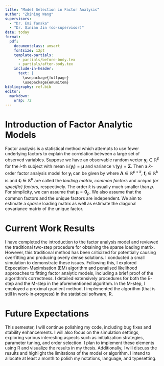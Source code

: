 ```yaml
---
title: "Model Selection in Factor Analysis"
author: "Zhining Wang"
supervisors:
  - "Dr. Emi Tanaka"
  - "Dr. Qinian Jin (co-supervisor)"
date: today
format: 
  pdf: 
    documentclass: amsart
    fontsize: 12pt
    template-partials:
      - partials/before-body.tex
      - partials/after-body.tex
    include-in-header:
      text: |
        \usepackage{fullpage}
        \usepackage{enumitem}
bibliography: ref.bib
editor: 
  markdown: 
    wrap: 72
---
```

# Introduction of Factor Analytic Models
Factor analysis is a statistical method which attempts to use fewer
underlying factors to explain the correlation between a large set of
observed variables. Suppose we have an observable random vector $\boldsymbol{y}_i\in \mathbb{R}^p$ for the $i$-th subject
with mean $\mathbb{E}(\boldsymbol{y}_i)=\boldsymbol{\mu}$ and variance
$\mathbb{V}(\boldsymbol{y}_i)=\boldsymbol{\Sigma}$. Then a $k$-order factor analysis model
for $\boldsymbol{y}_i$ can be given by \begin{equation}
\boldsymbol{y}_i=\boldsymbol{\mu}+\boldsymbol{\Lambda} \boldsymbol{f}_i+\boldsymbol{\epsilon}_i,
\end{equation} where $\boldsymbol{\Lambda} \in \mathbb{R}^{p \times k}$,   $\boldsymbol{f}_i \in \mathbb{R}^{k}$ is and $\boldsymbol{\epsilon}_i \in \mathbb{R}^{p}$ are called the _loading matrix_, _common factors_  and _unique (or specific) factors_, respectively. The order $k$ is usually much smaller than $p$. For simplicity, we can assume that $\boldsymbol{\mu} = \boldsymbol{0}_p$.
We also assume that the common factors and the unique factors are independent. We aim to estimate a _sparse_ loading matrix as well as estimate the diagonal covariance matrix of the unique factor.

# Current Work Results
I have completed the introduction to the factor analysis model and reviewed the traditional two-step procedure for obtaining the sparse loading matrix. However, this traditional method has been criticized for potentially causing overfitting and producing overly dense solutions. I conducted a small simulation to demonstrate these issues. Following this, I explored Expecation-Maximisation (EM) algorithm and penalised likelihood approaches to fitting factor analytic models, including a brief proof of the algorithm's correctness. I detailed extensively procedures for both the E-step and the M-step in the aforementioned algorithm. In the M-step, I employed a proximal gradient method. I implemented the algorithm (that is still in work-in-progress) in the statistical software, R.

# Future Expectations

This semester, I will continue polishing my code, including bug fixes and stability enhancements. I will also focus on the simulation settings, exploring various interesting aspects such as initialization strategies, parameter tuning, and order selection. I plan to implement these elements using R and visualize the results in my thesis. Additionally, I will discuss the results and highlight the limitations of the model or algorithm. I intend to allocate at least a month to polish my notations, language, and typesetting.
